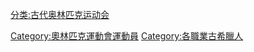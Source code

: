 [[分类:古代奥林匹克运动会|分类:古代奥林匹克运动会]]
[[Category:奧林匹克運動會運動員|Category:奧林匹克運動會運動員]]
[[Category:各職業古希臘人|Category:各職業古希臘人]]